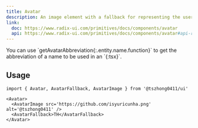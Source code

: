 ```yaml
---
title: Avatar
description: An image element with a fallback for representing the user.
link:
  doc: https://www.radix-ui.com/primitives/docs/components/avatar
  api: https://www.radix-ui.com/primitives/docs/components/avatar#api-reference
---
```


<ComponentPreview name='avatar/avatar' />

<Callout title='Note'>
  You can use `getAvatarAbbreviation{:.entity.name.function}` to get the abbreviation of a name to be used in an `<AvatarFallback />{:tsx}`.
</Callout>

## Usage

```tsx
import { Avatar, AvatarFallback, AvatarImage } from '@tszhong0411/ui'
```

```tsx
<Avatar>
  <AvatarImage src='https://github.com/isyuricunha.png' alt='@tszhong0411' />
  <AvatarFallback>TH</AvatarFallback>
</Avatar>
```
